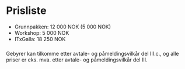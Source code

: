 # Prisliste

- Grunnpakken: 12 000 NOK (5 000 NOK)
- Workshop: 5 000 NOK
- ITxGalla: 18 250 NOK

###

Gebyrer kan tilkomme etter avtale- og påmeldingsvilkår del III.c., og alle priser er eks. mva. etter avtale- og påmeldingsvilkår del III.
